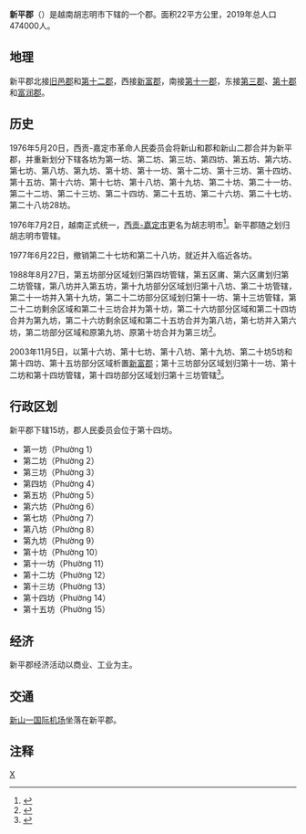 {{About|越南胡志明市轄郡名|中國古代同名行政區|新平郡}}
{{Infobox Settlement
|name                   = 新平郡
|settlement_type        = 郡
|official_name          = 
|other_name             = 
|native_name            = {{lang|vi|Quận Tân Bình}}
|nickname               = 
|motto                  = 
|image_skyline          = Tan Son Nhat International Airport.jpg
|imagesize              = 
|image_caption          = 
|image_flag             = 
|flag_size              = 
|image_seal             = 
|seal_size              = 
|image_shield           = 
|shield_size            = 
|image_blank_emblem     = 
|blank_emblem_size      = 
|image_map              = {{Infobox mapframe|frame-width=250|zoom=11}}
|mapsize                = 
|map_caption            = 
|image_map1             = VN-F-HC-QTB position in metropolitan area.png
|mapsize1               = 
|map_caption1           = 新平郡在胡志明市的位置
|pushpin_map            = Vietnam
|pushpin_label_position = bottom
|pushpin_map_caption    = 新平郡在越南的位置
|pushpin_map1           = 
|pushpin_label_position1= 
|pushpin_map_caption1   = 
|subdivision_type       = [[国家|国家]]
|subdivision_name       = {{flag|Vietnam}}
|subdivision_type1      = [[越南行政区划|直辖市]]
|subdivision_name1      = [[胡志明市|胡志明市]]
|subdivision_type2      = 行政区划
|subdivision_name2      = 15坊
|subdivision_type3      = 
|subdivision_name3      = 
|seat_type              = 
|seat                   = 
|government_type        = 
|leader_title           = 
|leader_name            = 
|leader_title1          = 
|leader_name1           = 
|established_title      = 
|established_date       = 
|area_magnitude         = 
|unit_pref              = 
|area_footnotes         = 
|area_total_km2         = 22
|area_land_km2          = 
|area_water_km2         = 
|area_water_percent     = 
|area_urban_km2         = 
|area_metro_km2         = 
|population_as_of       = 2019年
|population_footnotes   = 
|population_note        = 
|population_total       = 474000
|population_density_km2 = auto
|population_metro             = 
|population_density_metro_km2 = 
|population_urban             = 
|population_density_urban_km2 = 
|timezone               = [[越南标准时间|越南标准时间]]
|utc_offset             = +7
|elevation_footnotes    = 
|elevation_m            = 
|coor_type              = 
|coordinates            = 
|postal_code_type       = 
|postal_code            = 
|area_code              = 
|website                = [https://www.tanbinh.hochiminhcity.gov.vn 新平郡电子信息门户网站]
|footnotes              = 
}}
'''新平郡'''（{{vie|v='''Quận Tân Bình'''|hn=郡新平}}）是越南胡志明市下辖的一个郡。面积22平方公里，2019年总人口474000人。

==地理==
新平郡北接[[旧邑郡|旧邑郡]]和[[胡志明市第十二郡|第十二郡]]，西接[[新富郡|新富郡]]，南接[[胡志明市第十一郡|第十一郡]]，东接[[胡志明市第三郡|第三郡]]、[[胡志明市第十郡|第十郡]]和[[富润郡|富润郡]]。

==历史==
1976年5月20日，西贡-嘉定市革命人民委员会将新山和郡和新山二郡合并为新平郡，并重新划分下辖各坊为第一坊、第二坊、第三坊、第四坊、第五坊、第六坊、第七坊、第八坊、第九坊、第十坊、第十一坊、第十二坊、第十三坊、第十四坊、第十五坊、第十六坊、第十七坊、第十八坊、第十九坊、第二十坊、第二十一坊、第二十二坊、第二十三坊、第二十四坊、第二十五坊、第二十六坊、第二十七坊、第二十八坊28坊。

1976年7月2日，越南正式统一，[[西贡-嘉定市|西贡-嘉定市]]更名为胡志明市<ref>{{Cite web |url=https://thuvienphapluat.vn/van-ban/Bo-may-hanh-chinh/Nghi-quyet-chinh-thuc-dat-ten-thanh-pho-Sai-Gon-Gia-Dinh-la-thanh-pho-Ho-Chi-Minh/42737/noi-dung.aspx |title=Nghị quyết về chính thức đặt tên thành phố Sài Gòn - Gia Định là thành phố Hồ Chí Minh do Quốc hội ban hành |access-date=2020-04-07 |archive-date=2020-04-06 |archive-url=https://web.archive.org/web/20200406190519/https://thuvienphapluat.vn/van-ban/Bo-may-hanh-chinh/Nghi-quyet-chinh-thuc-dat-ten-thanh-pho-Sai-Gon-Gia-Dinh-la-thanh-pho-Ho-Chi-Minh/42737/noi-dung.aspx |dead-url=no }}</ref>。新平郡随之划归胡志明市管辖。

1977年6月22日，撤销第二十七坊和第二十八坊，就近并入临近各坊。

1988年8月27日，第五坊部分区域划归第四坊管辖，第五区庯、第六区庯划归第二坊管辖，第八坊并入第五坊，第十九坊部分区域划归第十八坊、第二十坊管辖，第二十一坊并入第十九坊，第二十二坊部分区域划归第十一坊、第十三坊管辖，第二十二坊剩余区域和第二十三坊合并为第十坊，第二十六坊部分区域和第二十四坊合并为第九坊，第二十六坊剩余区域和第二十五坊合并为第八坊，第七坊并入第六坊，第二坊部分区域和原第九坊、原第十坊合并为第三坊<ref>{{Cite web |url=https://thuvienphapluat.vn/van-ban/Bo-may-hanh-chinh/Quyet-dinh-136-HDBT-phan-vach-lai-dia-gioi-hanh-chinh-xa-phuong-cua-huyen-Hoc-mon-quan-Binh-thanh-Tan-binh-thanh-pho-Ho-Chi-Minh-37614.aspx |title=Quyết định 136-HĐBT năm 1988 về việc phân vạch lại địa giới hành chính một số xã, phường của huyện Hóc môn và các quận Bình thạnh, Tân bình thuộc thành phố Hồ Chí Minh do Hội đồng Bộ trưởng ban hành |access-date=2020-04-07 |archive-date=2020-04-07 |archive-url=https://web.archive.org/web/20200407175053/https://thuvienphapluat.vn/van-ban/Bo-may-hanh-chinh/Quyet-dinh-136-HDBT-phan-vach-lai-dia-gioi-hanh-chinh-xa-phuong-cua-huyen-Hoc-mon-quan-Binh-thanh-Tan-binh-thanh-pho-Ho-Chi-Minh-37614.aspx |dead-url=no }}</ref>。

2003年11月5日，以第十六坊、第十七坊、第十八坊、第十九坊、第二十坊5坊和第十四坊、第十五坊部分区域析置[[新富郡|新富郡]]；第十三坊部分区域划归第十一坊、第十二坊和第十四坊管辖，第十四坊部分区域划归第十三坊管辖<ref>{{Cite web |url=https://thuvienphapluat.vn/van-ban/Bo-may-hanh-chinh/Nghi-dinh-130-2003-ND-CP-lap-quan-BinhTan-Phu-phuong-truc-thuoc-dieu-chinh-dia-gioi-hanh-chinh-phuong-thuoc-quan-xa-thi-tran-Binh-Chanh-Can-Gio-51572.aspx |title=Nghị định 130/2003/NĐ-CP về việc thành lập các quận Bình Tân, Tân Phú và các phường trực thuộc, điều chỉnh địa giới hành chính phường thuộc quận Tân Bình, thành lập xã, thị trấn thuộc các huyện Bình Chánh, Cần Giờ và Hóc Môn, thành phố Hồ Chí Minh |access-date=2020-02-27 |archive-date=2020-04-12 |archive-url=https://web.archive.org/web/20200412121141/https://thuvienphapluat.vn/van-ban/Bo-may-hanh-chinh/Nghi-dinh-130-2003-ND-CP-lap-quan-BinhTan-Phu-phuong-truc-thuoc-dieu-chinh-dia-gioi-hanh-chinh-phuong-thuoc-quan-xa-thi-tran-Binh-Chanh-Can-Gio-51572.aspx |dead-url=no }}</ref>。

==行政区划==
新平郡下辖15坊，郡人民委员会位于第十四坊。
*第一坊（Phường 1）
*第二坊（Phường 2）
*第三坊（Phường 3）
*第四坊（Phường 4）
*第五坊（Phường 5）
*第六坊（Phường 6）
*第七坊（Phường 7）
*第八坊（Phường 8）
*第九坊（Phường 9）
*第十坊（Phường 10）
*第十一坊（Phường 11）
*第十二坊（Phường 12）
*第十三坊（Phường 13）
*第十四坊（Phường 14）
*第十五坊（Phường 15）

==经济==
新平郡经济活动以商业、工业为主。

==交通==
[[新山一国际机场|新山一国际机场]]坐落在新平郡。

==注释==
{{reflist}}
{{胡志明市行政区划}}
{{越南东南部之县市镇区域划分}}
[[Category:胡志明市郡份|X]]